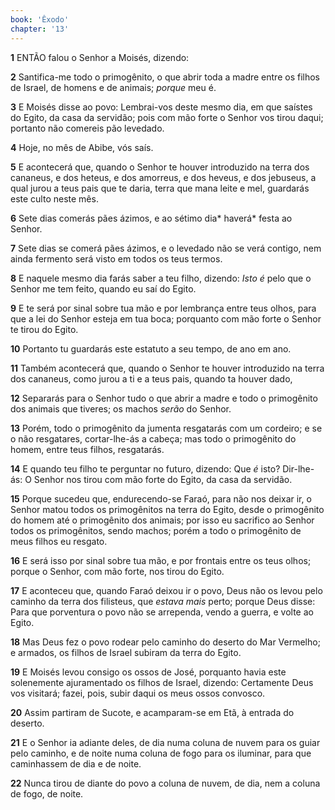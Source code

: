 ```yaml
---
book: 'Êxodo'
chapter: '13'
---
```


**1** ENTÃO falou o Senhor a Moisés, dizendo:

**2** Santifica-me todo o primogênito, o que abrir toda a madre entre os filhos de Israel, de homens e de animais; _porque_ meu é.

**3** E Moisés disse ao povo: Lembrai-vos deste mesmo dia, em que saístes do Egito, da casa da servidão; pois com mão forte o Senhor vos tirou daqui; portanto não comereis pão levedado.

**4** Hoje, no mês de Abibe, vós saís.

**5** E acontecerá que, quando o Senhor te houver introduzido na terra dos cananeus, e dos heteus, e dos amorreus, e dos heveus, e dos jebuseus, a qual jurou a teus pais que te daria, terra que mana leite e mel, guardarás este culto neste mês.

**6** Sete dias comerás pães ázimos, e ao sétimo dia* haverá* festa ao Senhor.

**7** Sete dias se comerá pães ázimos, e o levedado não se verá contigo, nem ainda fermento será visto em todos os teus termos.

**8** E naquele mesmo dia farás saber a teu filho, dizendo: _Isto é_ pelo que o Senhor me tem feito, quando eu saí do Egito.

**9** E te será por sinal sobre tua mão e por lembrança entre teus olhos, para que a lei do Senhor esteja em tua boca; porquanto com mão forte o Senhor te tirou do Egito.

**10** Portanto tu guardarás este estatuto a seu tempo, de ano em ano.

**11** Também acontecerá que, quando o Senhor te houver introduzido na terra dos cananeus, como jurou a ti e a teus pais, quando ta houver dado,

**12** Separarás para o Senhor tudo o que abrir a madre e todo o primogênito dos animais que tiveres; os machos _serão_ do Senhor.

**13** Porém, todo o primogênito da jumenta resgatarás com um cordeiro; e se o não resgatares, cortar-lhe-ás a cabeça; mas todo o primogênito do homem, entre teus filhos, resgatarás.

**14** E quando teu filho te perguntar no futuro, dizendo: Que _é_ isto? Dir-lhe-ás: O Senhor nos tirou com mão forte do Egito, da casa da servidão.

**15** Porque sucedeu que, endurecendo-se Faraó, para não nos deixar ir, o Senhor matou todos os primogênitos na terra do Egito, desde o primogênito do homem até o primogênito dos animais; por isso eu sacrifico ao Senhor todos os primogênitos, sendo machos; porém a todo o primogênito de meus filhos eu resgato.

**16** E será isso por sinal sobre tua mão, e por frontais entre os teus olhos; porque o Senhor, com mão forte, nos tirou do Egito.

**17** E aconteceu que, quando Faraó deixou ir o povo, Deus não os levou pelo caminho da terra dos filisteus, que _estava mais_ perto; porque Deus disse: Para que porventura o povo não se arrependa, vendo a guerra, e volte ao Egito.

**18** Mas Deus fez o povo rodear pelo caminho do deserto do Mar Vermelho; e armados, os filhos de Israel subiram da terra do Egito.

**19** E Moisés levou consigo os ossos de José, porquanto havia este solenemente ajuramentado os filhos de Israel, dizendo: Certamente Deus vos visitará; fazei, pois, subir daqui os meus ossos convosco.

**20** Assim partiram de Sucote, e acamparam-se em Etã, à entrada do deserto.

**21** E o Senhor ia adiante deles, de dia numa coluna de nuvem para os guiar pelo caminho, e de noite numa coluna de fogo para os iluminar, para que caminhassem de dia e de noite.

**22** Nunca tirou de diante do povo a coluna de nuvem, de dia, nem a coluna de fogo, de noite.
